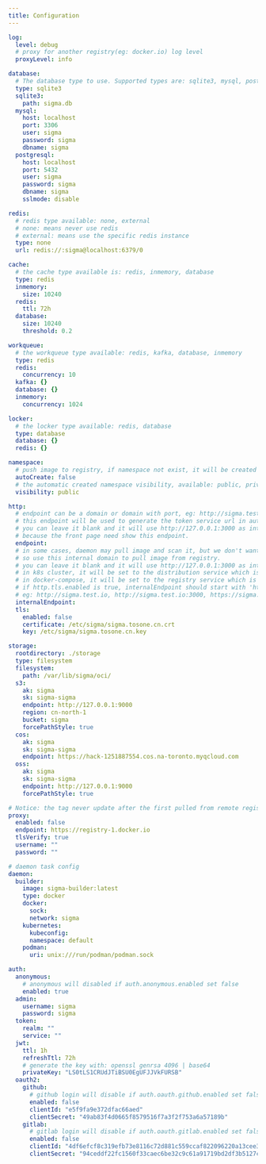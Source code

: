 ```yaml
---
title: Configuration
---
```


``` yaml
log:
  level: debug
  # proxy for another registry(eg: docker.io) log level
  proxyLevel: info

database:
  # The database type to use. Supported types are: sqlite3, mysql, postgresql
  type: sqlite3
  sqlite3:
    path: sigma.db
  mysql:
    host: localhost
    port: 3306
    user: sigma
    password: sigma
    dbname: sigma
  postgresql:
    host: localhost
    port: 5432
    user: sigma
    password: sigma
    dbname: sigma
    sslmode: disable

redis:
  # redis type available: none, external
  # none: means never use redis
  # external: means use the specific redis instance
  type: none
  url: redis://:sigma@localhost:6379/0

cache:
  # the cache type available is: redis, inmemory, database
  type: redis
  inmemory:
    size: 10240
  redis:
    ttl: 72h
  database:
    size: 10240
    threshold: 0.2

workqueue:
  # the workqueue type available: redis, kafka, database, inmemory
  type: redis
  redis:
    concurrency: 10
  kafka: {}
  database: {}
  inmemory:
    concurrency: 1024

locker:
  # the locker type available: redis, database
  type: database
  database: {}
  redis: {}

namespace:
  # push image to registry, if namespace not exist, it will be created automatically
  autoCreate: false
  # the automatic created namespace visibility, available: public, private
  visibility: public

http:
  # endpoint can be a domain or domain with port, eg: http://sigma.test.io, https://sigma.test.io:30080, http://127.0.0.1:3000
  # this endpoint will be used to generate the token service url in auth middleware,
  # you can leave it blank and it will use http://127.0.0.1:3000 as internal domain by default,
  # because the front page need show this endpoint.
  endpoint:
  # in some cases, daemon may pull image and scan it, but we don't want to pull image from public registry domain,
  # so use this internal domain to pull image from registry.
  # you can leave it blank and it will use http://127.0.0.1:3000 as internal domain by default.
  # in k8s cluster, it will be set to the distribution service which is used to pull image from registry, eg: http://registry.default.svc.cluster.local:3000
  # in docker-compose, it will be set to the registry service which is used to pull image from registry, eg: http://registry:3000
  # if http.tls.enabled is true, internalEndpoint should start with 'https://'
  # eg: http://sigma.test.io, http://sigma.test.io:3000, https://sigma.test.io:30080
  internalEndpoint:
  tls:
    enabled: false
    certificate: /etc/sigma/sigma.tosone.cn.crt
    key: /etc/sigma/sigma.tosone.cn.key

storage:
  rootdirectory: ./storage
  type: filesystem
  filesystem:
    path: /var/lib/sigma/oci/
  s3:
    ak: sigma
    sk: sigma-sigma
    endpoint: http://127.0.0.1:9000
    region: cn-north-1
    bucket: sigma
    forcePathStyle: true
  cos:
    ak: sigma
    sk: sigma-sigma
    endpoint: https://hack-1251887554.cos.na-toronto.myqcloud.com
  oss:
    ak: sigma
    sk: sigma-sigma
    endpoint: http://127.0.0.1:9000
    forcePathStyle: true

# Notice: the tag never update after the first pulled from remote registry, unless you delete the image and pull again.
proxy:
  enabled: false
  endpoint: https://registry-1.docker.io
  tlsVerify: true
  username: ""
  password: ""

# daemon task config
daemon:
  builder:
    image: sigma-builder:latest
    type: docker
    docker:
      sock:
      network: sigma
    kubernetes:
      kubeconfig:
      namespace: default
    podman:
      uri: unix:///run/podman/podman.sock

auth:
  anonymous:
    # anonymous will disabled if auth.anonymous.enabled set false
    enabled: true
  admin:
    username: sigma
    password: sigma
  token:
    realm: ""
    service: ""
  jwt:
    ttl: 1h
    refreshTtl: 72h
    # generate the key with: openssl genrsa 4096 | base64
    privateKey: "LS0tLS1CRUdJTiBSU0EgUFJJVkFURSB"
  oauth2:
    github:
      # github login will disable if auth.oauth.github.enabled set false
      enabled: false
      clientId: "e5f9fa9e372dfac66aed"
      clientSecret: "49ab83f4d0665f8579516f7a3f2f753a6a57189b"
    gitlab:
      # gitlab login will disable if auth.oauth.gitlab.enabled set false
      enabled: false
      clientId: "4df6efcf8c319efb73e8116c72d881c559ccaf822096220a13cee3047b05ed70"
      clientSecret: "94ceddf22fc1560f33caec6be32c9c61a91719bd2df3b5127ccd43187192f95b"
```
